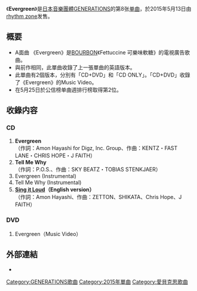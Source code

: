 {{unreferenced|time=2015-05-03T23:28:44+00:00}}
{{Infobox Single
| Name           = Evergreen
| Cover          = 
| Artist         = [[GENERATIONS_from_EXILE_TRIBE|GENERATIONS]]
| Album          = [[SPEEDSTER|SPEEDSTER]]
| A-side         = Evergreen
| B-side         = Tell Me Why<br/>Sing it Loud（English version）
| Released       = 2015年5月13日
| Format         = [[單曲|單曲]]
| Recorded       = 2015年<br/>{{JPN}}
| Genre          = [[J-POP|J-POP]]
| Lenght         =
| Label          = [[rhythm_zone|rhythm zone]]
| Writer         = 
| Producer       = 
| Certification  = 
| Chart position = * 週間最高排名第2位<small>（[[Oricon公信榜|Oricon]]）</small>
* 2015年5月度月排名第8名
| Last single    = [[Sing_it_Loud|Sing it Loud]]<br/>（2015年）
| This single    = '''Evergreen'''<br/>（2015年）
| Next single    = [[Hard_Knock_Days|Hard Knock Days]]<br/>（2015年）
| Misc           =
}}

《'''Evergreen'''》是[[日本|日本]][[音樂團體|音樂團體]][[GENERATIONS_from_EXILE_TRIBE|GENERATIONS]]的第8张[[单曲|单曲]]，於2015年5月13日由[[rhythm_zone|rhythm zone]]发售。

== 概要 ==
* A面曲 《Evergreen》是[[BOURBON|BOURBON]]《Fettuccine 可樂味軟糖》的電視廣告歌曲。 
* 與前作相同，此單曲收錄了上一張單曲的英語版本。
* 此單曲有2個版本，分別有「CD+DVD」和「CD ONLY」。「CD+DVD」收錄了《Evergreen》的Music Video。
* 在5月25日於公信榜单曲週排行榜取得第2位。

== 收錄内容 ==
===CD===
# '''Evergreen'''<br/>（作詞：Amon Hayashi for Digz, Inc. Group、作曲：KENTZ・FAST LANE・CHRIS HOPE・J FAITH）
# '''Tell Me Why'''<br/>（作詞：P.O.S.、作曲：SKY BEATZ・TOBIAS STENKJAER）
# Evergreen (Instrumental)
# Tell Me Why (Instrumental)
# '''[[Sing_it_Loud|Sing it Loud]]（English version）'''<br/>（作詞：Amon Hayashi、作曲：ZETTON、SHIKATA、Chris Hope、J FAITH）

===DVD===
# Evergreen（Music Video）

== 外部連結 ==
* {{YouTube|wqvvGoFAhig|Evergreen}}


{{GENERATIONS from EXILE TRIBE}}

{{DEFAULTSORT:Evergreen}}
[[Category:GENERATIONS歌曲|Category:GENERATIONS歌曲]]
[[Category:2015年單曲|Category:2015年單曲]]
[[Category:愛貝克思歌曲|Category:愛貝克思歌曲]]